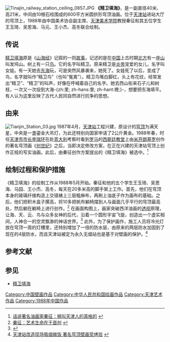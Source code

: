 [[File:Tinajin_railway_station_ceiling_0857.JPG|thumb]]
'''《精卫填海》'''，是一副直径40米、高21米，中间由10根石柱围成的600平方米圆拱形穹顶油画。位于[[天津站|天津站]]进站大厅的穹顶上，1988年由中国美术协会副主席、[[天津美术学院|天津美术学院]]教授秦征和其五位学生王玉琦、吴恩海、马元、王小杰、高冬联合绘制。

== 传说 ==
[[精卫填海|精卫填海]]原是《[[山海经|山海经]]》记叙的一则[[故事|故事]]，记述的是在[[中国|中国]]上古时期[[北方|北方]]有一座[[山|山]]叫发鸠山。树上有一只[[鸟|鸟]]。它的名字叫精卫。原来精卫是[[炎帝|炎帝]]宠爱的女儿，名字叫女娃。有一天她去[[东海|东海]]玩，可是突然风暴袭来，她死了。女娃死了以后，变成了鸟，名字就叫作“精卫鸟”（也叫“冤禽”）。精卫鸟嘴白脚红，头上有花纹，经常发出“精卫”、“精卫”的叫声，好像在呼喊着自己的名字。她去西山衔来石子儿和树枝，一次又一次投到大海-{zh:里; zh-hans:里; zh-hant:裡;}-，想要把东海填平。有人认为这里反映了古代人民同自然进行抗争的思想。

== 由来 ==
[[File:Tianjin_Station_03.jpg|thumb]]
1987年4月，[[天津站|天津站]]工程兴建，原设计的[[穹顶|穹顶]]为满天星，中央是一盏鎏金大吊灯，为此还特别向国家申请了2公斤黄金。1988年春，时任[[天津市市长|天津市市长]][[李瑞环|李瑞环]]在赴[[意大利|意大利]]考察时看到[[罗马|罗马]]的[[西斯廷教堂|西斯廷教堂]]上由[[米开朗基罗|米开朗基罗]]创作的著名穹顶画《[[创世纪_(壁画)|创世纪]]》之后，当即决定修改方案，在正在兴建的天津站穹顶上创作正规的写实油画。此后，由秦征创作方案提出的《精卫填海》被选中。<ref>[http://www.022net.com/2010/3-20/43164230247915-2.html 话说著名油画家秦征：嘛叫天津人的真格的] {{webarchive|url=https://web.archive.org/web/20100826071502/http://www.022net.com/2010/3-20/43164230247915-2.html |date=2010-08-26 }}</ref>

== 绘制过程和保护措施 ==
《精卫填海》的绘制工作从1988年5月开始。秦征和他的五个学生王玉琦、吴恩海、马园、王小杰、高冬，每天在20多米高的脚手架上工作。首先，他们在穹顶本身的玻璃纤维构造上交错裱上三层粗麻布，再刷上油底子作为画布的基础。之后，他们把积木盒子摞高，将10多把帆布躺椅摆到人与画面几乎平行的穹顶最高处，然后躺在躺椅上进行创作。<ref>[http://www.jwb.com.cn/bhzb/html/2010-05/31/content_498219.htm 秦征：艺术生命在于首创] {{webarchive|url=https://web.archive.org/web/20100826095336/http://www.jwb.com.cn/bhzb/html/2010-05/31/content_498219.htm |date=2010-08-26 }}</ref> 在画面构图上，画家突破西洋油画的[[透视|透视]]原理，让海、天、云、鸟与众多女神的后代，沿着一个圆形宇宙飞旋，创造出一个虚实相间，人神合一的空灵飘渺的神话世界。<ref>{{Cite web |url=http://news.enorth.com.cn/system/2009/11/06/004265883.shtml |title=著名油画家秦征：心诚爱愈深，大爱生大美 |accessdate=2010-07-21 |archive-date=2010-08-26 |archive-url=https://web.archive.org/web/20100826095039/http://news.enorth.com.cn/system/2009/11/06/004265883.shtml |dead-url=no }}</ref> 此外，为了保护画作，施工人员将冷光灯放在穹顶一周的灯槽里，还特别增加了一倍的防水层，由原来的两层防水加固到了现在的4层防水，而且天津站被定为永久无烟站也是基于对壁画的保护。<ref>[http://www.022net.com/2007/2-1/424642112338954.html 天津站改造现场吸烟做饭 著名穹顶壁画受烤验] {{webarchive|url=https://web.archive.org/web/20100826072327/http://www.022net.com/2007/2-1/424642112338954.html |date=2010-08-26 }}</ref>

== 参考文献 ==
{{Reflist}}

== 参见 ==
* [[精卫填海|精卫填海]]

[[Category:中国壁画作品|Category:中国壁画作品]]
[[Category:中华人民共和国绘画作品|Category:中华人民共和国绘画作品]]
[[Category:天津艺术作品|Category:天津艺术作品]]
[[Category:1988年中国作品|Category:1988年中国作品]]